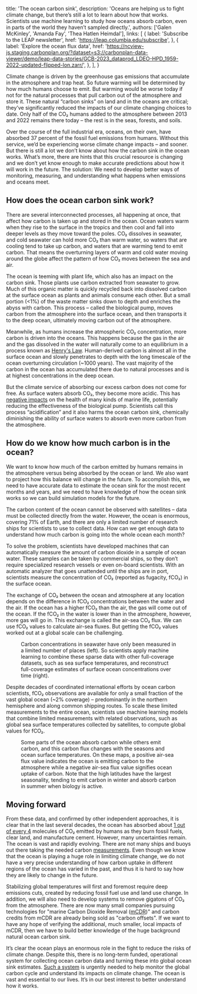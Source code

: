 
  title: 'The ocean carbon sink',
  description:
    'Oceans are helping us to fight climate change, but there’s still a lot to learn about how that works. Scientists use machine learning to study how oceans absorb carbon, even in parts of the world they haven’t sampled directly.',
  authors: ['Galen McKinley', 'Amanda Fay', 'Thea Hatlen Heimdal'],
  links: [
    {
      label: 'Subscribe to the LEAP newsletter',
      href: 'https://leap.columbia.edu/subscribe',
    },
    {
      label: 'Explore the ocean flux data',
      href: 'https://ncview-js.staging.carbonplan.org/?dataset=s3://carbonplan-data-viewer/demo/leap-data-stories/GCB-2023_dataprod_LDEO-HPD_1959-2022-updated-flipped-lon.zarr/',
    },
  ],
}

Climate change is driven by the greenhouse gas emissions that accumulate in the atmosphere and trap heat. So future warming will be determined by how much humans choose to emit. But warming would be worse today if not for the natural processes that pull carbon out of the atmosphere and store it. These natural “carbon sinks” on land and in the oceans are critical; they’ve significantly reduced the impacts of our climate changing choices to date. Only half of the CO₂ humans added to the atmosphere between 2013 and 2022 remains there today – the rest is in the seas, forests, and soils.

Over the course of the full industrial era, oceans, on their own, have absorbed 37 percent of the fossil fuel emissions from humans. Without this service, we’d be experiencing worse climate change impacts – and sooner. But there is still a lot we don’t know about how the carbon sink in the ocean works. What’s more, there are hints that this crucial resource is changing and we don’t yet know enough to make accurate predictions about how it will work in the future. The solution: We need to develop better ways of monitoring, measuring, and understanding what happens when emissions and oceans meet.

<Figure title='The ocean is crucial for removing carbon from the atmosphere and storing it for the long haul.'>
  <Sinks />
</Figure>

## How does the ocean carbon sink work?

There are several interconnected processes, all happening at once, that affect how carbon is taken up and stored in the ocean. Ocean waters warm when they rise to the surface in the tropics and then cool and fall into deeper levels as they move toward the poles. CO₂ dissolves in seawater, and cold seawater can hold more CO₂ than warm water, so waters that are cooling tend to take up carbon, and waters that are warming tend to emit carbon. That means the overturning layers of warm and cold water moving around the globe affect the pattern of how CO₂ moves between the sea and air.

The ocean is teeming with plant life, which also has an impact on the carbon sink. Those plants use carbon extracted from seawater to grow. Much of this organic matter is quickly recycled back into dissolved carbon at the surface ocean as plants and animals consume each other. But a small portion (\<1%) of the waste matter sinks down to depth and enriches the abyss with carbon. This process – called the biological pump, moves carbon from the atmosphere into the surface ocean, and then transports it to the deep ocean, ultimately moving carbon out of the atmosphere.

Meanwhile, as humans increase the atmospheric CO₂ concentration, more carbon is driven into the oceans. This happens because the gas in the air and the gas dissolved in the water will naturally come to an equilibrium in a process known as [Henry's Law](https://en.wikipedia.org/wiki/Henry%27s_law). Human-derived carbon is almost all in the surface ocean and slowly penetrates to depth with the long timescale of the ocean overturning circulation (~1000 years). The vast majority of the carbon in the ocean has accumulated there due to natural processes and is at highest concentrations in the deep ocean.

But the climate service of absorbing our excess carbon does not come for free. As surface waters absorb CO₂, they become more acidic. This has [negative impacts](https://doi.org/10.1146/annurev-environ-012320-083019) on the health of many kinds of marine life, potentially reducing the effectiveness of the biological pump. Scientists call this process “acidification” and it also harms the ocean carbon sink, chemically diminishing the ability of surface waters to absorb even more carbon from the atmosphere.

## How do we know how much carbon is in the ocean?

We want to know how much of the carbon emitted by humans remains in the atmosphere versus being absorbed by the ocean or land. We also want to project how this balance will change in the future. To accomplish this, we need to have accurate data to estimate the ocean sink for the most recent months and years, and we need to have knowledge of how the ocean sink works so we can build simulation models for the future.

The carbon content of the ocean cannot be observed with satellites – data must be collected directly from the water. However, the ocean is enormous, covering 71% of Earth, and there are only a limited number of research ships for scientists to use to collect data. How can we get enough data to understand how much carbon is going into the whole ocean each month?

To solve the problem, scientists have developed machines that can automatically measure the amount of carbon dioxide in a sample of ocean water. These samples can be taken by commercial ships, so they don’t require specialized research vessels or even on-board scientists. With an automatic analyzer that goes unattended until the ships are in port, scientists measure the concentration of CO₂ (reported as fugacity, fCO₂) in the surface ocean.

The exchange of CO₂ between the ocean and atmosphere at any location depends on the difference in fCO₂ concentrations between the water and the air. If the ocean has a higher fCO₂ than the air, the gas will come out of the ocean. If the fCO₂ in the water is lower than in the atmosphere, however, more gas will go in. This exchange is called the air-sea CO₂ flux. We can use fCO₂ values to calculate air-sea fluxes. But getting the fCO₂ values worked out at a global scale can be challenging.

<Figure title='How scientists use machine learning to build global estimates from limited measurements'>
  <FCO2Maps />
  <FigureCaption>
    Carbon concentrations in seawater have only been measured in a limited
    number of places (left). So scientists apply machine learning to combine
    these sparse data with other full-coverage datasets, such as sea surface
    temperatures, and reconstruct full-coverage estimates of surface ocean
    concentrations over time (right).
  </FigureCaption>
</Figure>

Despite decades of coordinated international efforts by ocean carbon scientists, fCO₂ observations are available for only a small fraction of the vast global ocean (~2% coverage) – predominantly in the northern hemisphere and along common shipping routes. To scale these limited measurements to the entire ocean, scientists use machine learning models that combine limited measurements with related observations, such as global sea surface temperatures collected by satellites, to compute global values for fCO₂.

<Figure title='The ocean carbon sink changes seasonally'>
  <FluxMap />
  <FigureCaption>
    Some parts of the ocean absorb carbon while others emit carbon, and this
    carbon flux changes with the seasons and ocean surface temperatures. On
    these maps, a positive air-sea flux value indicates the ocean is emitting
    carbon to the atmosphere while a negative air-sea flux value signifies ocean
    uptake of carbon. Note that the high latitudes have the largest seasonality,
    tending to emit carbon in winter and absorb carbon in summer when biology is
    active.
  </FigureCaption>
</Figure>

## Moving forward

From these data, and confirmed by other independent approaches, it is clear that in the last several decades, the ocean has absorbed about [1 out of every 4](https://doi.org/10.1029/2023gb007780) molecules of CO₂ emitted by humans as they burn fossil fuels, clear land, and manufacture cement. However, many uncertainties remain. The ocean is vast and rapidly evolving. There are not many ships and buoys out there taking the needed carbon [measurements](https://doi.org/10.1029/2021gl095325). Even though we know that the ocean is playing a huge role in limiting climate change, we do not have a very precise understanding of how carbon uptake in different regions of the ocean has varied in the past, and thus it is hard to say how they are likely to change in the future.

Stabilizing global temperatures will first and foremost require deep emissions cuts, created by reducing fossil fuel use and land use change. In addition, we will also need to develop systems to remove gigatons of CO₂ from the atmosphere. There are now many small companies pursuing technologies for "marine Carbon Dioxide Removal ([mCDR](https://doi.org/10.17226/26278))" and carbon credits from mCDR are already being sold as "carbon offsets". If we want to have any hope of verifying the additional, much smaller, local impacts of mCDR, then we have to build better knowledge of the huge background natural ocean carbon sink.

It’s clear the ocean plays an enormous role in the fight to reduce the risks of climate change. Despite this, there is no long-term funded, operational system for collecting ocean carbon data and turning these into global ocean sink estimates. [Such a system](https://wmo.int/activities/global-greenhouse-gas-watch-g3w) is urgently needed to help monitor the global carbon cycle and understand its impacts on climate change. The ocean is vast and essential to our lives. It’s in our best interest to better understand how it works.

